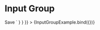 
<Meta title="Components/Inputs/Input Group" component={InputGroup} />

# Input Group

<Canvas>
  <Story
    name="Input Group"
    parameters={{
      docs: {
        source: {
          code: dedent`
            <InputGroup>
              <InputText name="sampleInput" label="Sample Input" />
              <ButtonPrimary>Save</ButtonPrimary>
            </InputGroup>`
        }
      }
    }}
  >
    {InputGroupExample.bind({})}
  </Story>
  <ArgsTable of={InputGroup} />
</Canvas>
